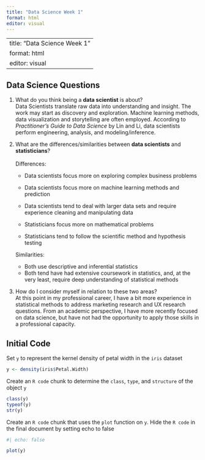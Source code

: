 ```yaml
---
title: "Data Science Week 1"
format: html
editor: visual
---
```


---
title: "Data Science Week 1"
format: html
editor: visual
---

## Data Science Questions

1.  What do you think being a **data scientist** is about?\
    Data Scientists translate raw data into understanding and insight. The work may start as discovery and exploration. Machine learning methods, data visualization and storytelling are often employed. According to *Practitioner's Guide to Data Science* by Lin and Li, data scientists perform engineering, analysis, and modeling/inference.

2.  What are the differences/similarities between **data scientists** and **statisticians**?\
    \
    Differences:

    -   Data scientists focus more on exploring complex business problems

    -   Data scientists focus more on machine learning methods and prediction

    -   Data scientists tend to deal with larger data sets and require experience cleaning and manipulating data

    -   Statisticians focus more on mathematical problems

    -   Statisticians tend to follow the scientific method and hypothesis testing

    Similarities:

    -   Both use descriptive and inferential statistics
    -   Both tend have had extensive coursework in statistics, and, at the very least, require deep understanding of statistical methods

3.  How do I consider myself in relation to these two areas?\
    At this point in my professional career, I have a bit more experience in statistical methods to address marketing research and UX research questions. From an academic perspective, I have more recently focused on data science, but have not had the opportunity to apply those skills in a professional capacity.

## Initial Code

Set `y` to represent the kernel density of petal width in the `iris` dataset

```r
y <- density(iris$Petal.Width)
```

Create an `R code` chunk to determine the `class`, `type`, and `structure` of the object `y`

```r
class(y)
typeof(y)
str(y)
```

Create an `R code` chunk that uses the `plot` function on `y`. Hide the `R code` in the final document by setting echo to false

```r
#| echo: false

plot(y)
```
